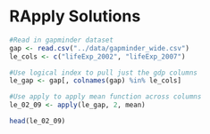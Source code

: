 # RApply Solutions
```r
#Read in gapminder dataset
gap <- read.csv("../data/gapminder_wide.csv")
le_cols <- c("lifeExp_2002", "lifeExp_2007")

#Use logical index to pull just the gdp columns
le_gap <- gap[, colnames(gap) %in% le_cols]

#Use apply to apply mean function across columns
le_02_09 <- apply(le_gap, 2, mean)

head(le_02_09)
```
